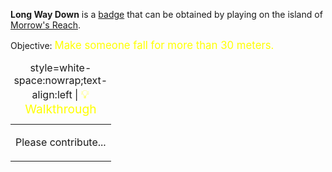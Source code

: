 '''Long Way Down''' is a [[Badges|badge]] that can be obtained by playing on the island of [[Morrow's Reach]].

Objective: <big style="color:yellow">Make someone fall for more than 30 meters.</big>

{| class="mw-collapsible mw-collapsed"
|+ style=white-space:nowrap;text-align:left | <big style="color:yellow">💡 Walkthrough</big>
|-
| Please contribute...
|}